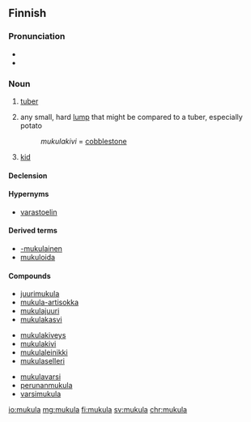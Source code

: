 ==Finnish==

===Pronunciation===
* {{IPA|/ˈmukulɑ/|lang=fi}}
* {{hyphenation|mu|ku|la|lang=fi}}

===Noun===
{{fi-noun}}

# {{context|botany|lang=fi}} [[tuber]] {{gloss|fleshy underground stem}}
# any small, hard [[lump]] that might be compared to a tuber, especially potato
#: ''mukulakivi'' = [[cobblestone]]
# {{context|dialectal|lang=fi}} [[kid]] {{gloss|little child}}

====Declension====
{{fi-decl-kulkija|mukul|a}}

====Hypernyms====
* [[varastoelin]]

====Derived terms====
* [[-mukulainen]]
* [[mukuloida]]

====Compounds====
{{rel-top3|compounds}}
* [[juurimukula]]
* [[mukula-artisokka]]
* [[mukulajuuri]]
* [[mukulakasvi]]
{{rel-mid3}}
* [[mukulakiveys]]
* [[mukulakivi]]
* [[mukulaleinikki]]
* [[mukulaselleri]]
{{rel-mid3}}
* [[mukulavarsi]]
* [[perunanmukula]]
* [[varsimukula]]
{{rel-bottom}}

[[io:mukula]]
[[mg:mukula]]
[[fi:mukula]]
[[sv:mukula]]
[[chr:mukula]]